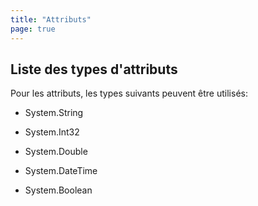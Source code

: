 ```yaml
---
title: "Attributs"
page: true
---
```

## Liste des types d&#39;attributs

Pour les attributs, les types suivants peuvent &#234;tre utilis&#233;s:

- System.String

- System.Int32

- System.Double

- System.DateTime

- System.Boolean



